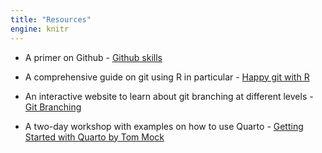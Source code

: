 ```yaml
---
title: "Resources"
engine: knitr
---
```


-   A primer on Github - [Github skills](https://skills.github.com/)

-   A comprehensive guide on git using R in particular - [Happy git with R](https://happygitwithr.com/)

-   An interactive website to learn about git branching at different levels  - [Git Branching](https://learngitbranching.js.org/)

-   A two-day workshop with examples on how to use Quarto - [Getting Started with Quarto by Tom Mock](<https://rstudio-conf-2022.github.io/get-started-quarto/>)
